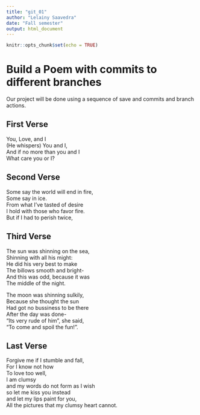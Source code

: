 ```yaml
---
title: "git_01"
author: "Lelainy Saavedra"
date: "Fall semester"
output: html_document
---
```


```r
knitr::opts_chunk$set(echo = TRUE)
```
# Build a Poem with commits to different branches
Our project will be done using a sequence of save and commits and branch actions.
<!-- Do not modify or change any text in "!--" bracketed areas such as this --- these are instructions to
you, if you change any of this the git program will notice it and compromise your git merging strategy !-->

## First Verse 
<!--Put the first five lines of a poem by Lewis Carrol in this section!-->You, Love, and I  
(He whispers) You and I,  
And if no more than you and I  
What care you or I?  


## Second Verse
<!--Put the first five lines of a poem by Robert Frost here!-->
Some say the world will end in fire,  
Some say in ice.  
From what I've tasted of desire   
I hold with those who favor fire.  
But if I had to perish twice,  
 


## Third Verse
<!--Put the first two verses of The Walrus and the Carpenter here!-->
The sun was shinning on the sea,  
Shinning with all his might:  
He did his very best to make  
The billows smooth and bright-  
And this was odd, because it was  
The middle of the night.  

The moon was shinning sulkily,  
Because she thought the sun  
Had got no bussiness to be there  
After the day was done-  
"Its very rude of him", she said,  
"To come and spoil the fun!".  

## Last Verse
<!--Put a short poem of your choice 8-20 lines,here!-->
Forgive me if I stumble and fall,  
For I know not how  
To love too well,  
I am clumsy  
and my words do not form as I wish  
so let me kiss you instead  
and let my lips paint for you,  
All the pictures that my clumsy heart cannot.  

